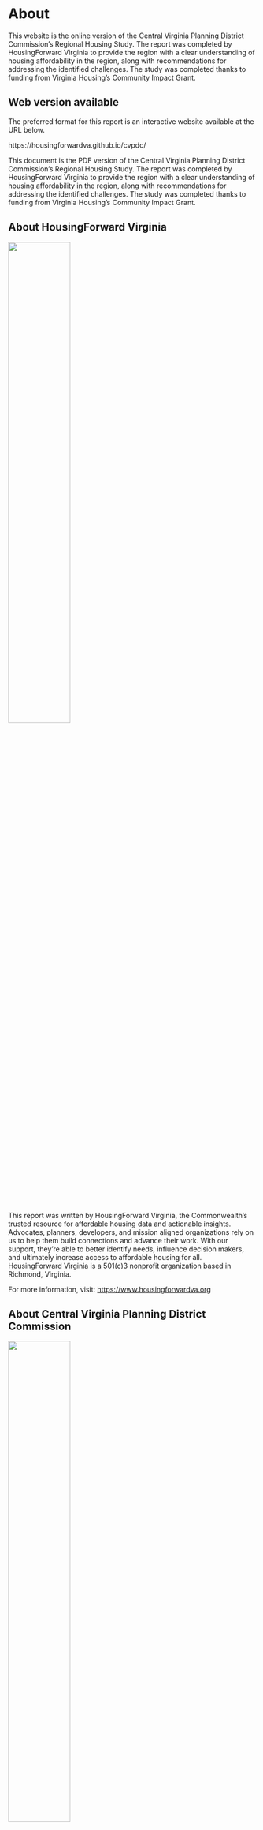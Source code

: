 # About {.unnumbered}

::: {.content-visible when-format="html"}

This website is the online version of the Central Virginia Planning District Commission's Regional Housing Study. The report was completed by HousingForward Virginia to provide the region with a clear understanding of housing affordability in the region, along with recommendations for addressing the identified challenges. The study was completed thanks to funding from Virginia Housing's Community Impact Grant.

:::

::: {.content-visible when-format="pdf"}

:::: callout-tip

## Web version available

The preferred format for this report is an interactive website available at the URL below.

https://housingforwardva.github.io/cvpdc/

::::

This document is the PDF version of the Central Virginia Planning District Commission's Regional Housing Study. The report was completed by HousingForward Virginia to provide the region with a clear understanding of housing affordability in the region, along with recommendations for addressing the identified challenges. The study was completed thanks to funding from Virginia Housing's Community Impact Grant.

:::

## About HousingForward Virginia {.unnumbered}

![](img/hfv_logo.jpg){width=50%}

This report was written by HousingForward Virginia, the Commonwealth's trusted resource for affordable housing data and actionable insights. Advocates, planners, developers, and mission aligned organizations rely on us to help them build connections and advance their work. With our support, they're able to better identify needs, influence decision makers, and ultimately increase access to affordable housing for all. HousingForward Virginia is a 501(c)3 nonprofit organization based in Richmond, Virginia.

For more information, visit: <https://www.housingforwardva.org>

## About Central Virginia Planning District Commission {.unnumbered}

![](img/cvpdc_logo.png){width=50%}

The Central Virginia Planning District Commission (CVPDC), formally known as Region 2000 District Commission, is the regional planning entity for Planning District 11. The region includes the City of Lynchburg, Amherst County, Appomattox County, Bedford County, Campbell County, and the Towns of Altavista, Amherst, Appomattox, Bedford, and Brookneal. The CVPDC works to provide services for member localities and identify and develop opportunities for coordination among the region's local governments. Additionally, the CVPDC encourages and facilitates collaboration among local governments in addressing challenges and opportunities of greater-than-local significance.

For more information, visit: <https://www.cvpdc.org/about/about-cvpdc.html>

## Importance of a regional housing study {.unnumbered}
*Housing challenges span local boundaries.*

Communities throughout the Central Virginia region face different housing challenges, but the need for more affordable housing is a common thread in rural, suburban, and urban areas. A diverse and accessible housing supply is critical for promoting equitable and sustainable communities, and housing affordability is a basic need for individuals and families at all income levels. A regional housing study acknowledges that housing markets extend beyond individual communities and that decisions made in one area can have far-reaching consequences in neighboring communities.

The Central Virginia Planning District is composed of four primarily rural counties and the City of Lynchburg. Over the last few decades, steady suburban development expanding away from the central city has connected these urban and rural areas via sprawl.

In recent years, the region has seen moderate population growth primarily driven by domestic migration. These new residents are likely choosing the region for its lower cost of living and good economy, especially due to the rise of remote work options following the COVID-19 pandemic. This trend mimics similar changes across other regions in the Commonwealth, and throughout the nation.

However, the rising demand for housing has led to higher home prices and lower vacancy rates. New residents, particularly those from Northern Virginia and other high-cost areas, may have the resources to successfully compete in the current market, while current residents do not. Local homebuyers find themselves with few options, and housing affordability continues to be a major challenge for people of color, renters, and those living alone.

By pursuing a wide range of housing for people of all incomes, the region can be a place to call home for both new and current residents. By embracing a regional perspective, local policymakers can develop more holistic and effective strategies to address housing affordability, equity, transportation, and sustainability, resulting in a more resilient and inclusive regional housing market that aligns with the vision of a thriving region.
